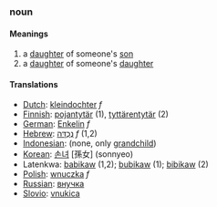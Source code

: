 ===noun===
====Meanings====
#a [[daughter]] of someone's [[son]]
#a [[daughter]] of someone's [[daughter]]
====Translations====
*[[Dutch]]: [[kleindochter]] ''f''
*[[Finnish]]: [[pojantytär]] (1), [[tyttärentytär]] (2)
*[[German]]: [[Enkelin]] ''f''
*[[Hebrew]]: [[נֶכְדָּה]] ''f'' (1,2)
*[[Indonesian]]: (none, only [[grandchild]])
*[[Korean]]: [[손녀]] [孫女] (sonnyeo)
*Latenkwa: [[babikaw]] (1,2); [[bubikaw]] (1); [[bibikaw]] (2)
*[[Polish]]: [[wnuczka]] ''f''
*[[Russian]]: [[внучка]]
*[[Slovio]]: [[vnukica]]